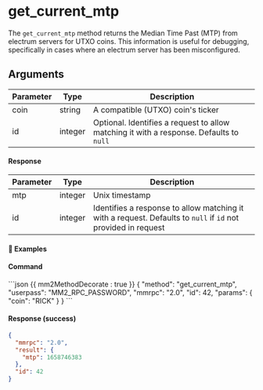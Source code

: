 
# get_current_mtp

The `get_current_mtp` method returns the Median Time Past (MTP) from electrum servers for UTXO coins. This information is useful for debugging, specifically in cases where an electrum server has been misconfigured.

## Arguments

| Parameter | Type    | Description                                                                             |
| --------- | ------- | --------------------------------------------------------------------------------------- |
| coin      | string  | A compatible (UTXO) coin's ticker                                                       |
| id        | integer | Optional. Identifies a request to allow matching it with a response. Defaults to `null` |

#### Response

| Parameter | Type    | Description                                                                                                   |
| --------- | ------- | ------------------------------------------------------------------------------------------------------------- |
| mtp       | integer | Unix timestamp                                                                                                |
| id        | integer | Identifies a response to allow matching it with a request. Defaults to `null` if `id` not provided in request |

#### 📌 Examples

#### Command

<CodeGroup title="" tag="POST" label="get_current_mtp">
```json {{ mm2MethodDecorate : true }}
{
  "method": "get_current_mtp",
  "userpass": "MM2_RPC_PASSWORD",
  "mmrpc": "2.0",
  "id": 42,
  "params": {
    "coin": "RICK"
  }
}
```
</CodeGroup>


<CollapsibleSection expandedText='Hide Response' collapsedText='Show Response'>

#### Response (success)

```json
{
  "mmrpc": "2.0",
  "result": {
    "mtp": 1658746383
  },
  "id": 42
}
```

</CollapsibleSection>
